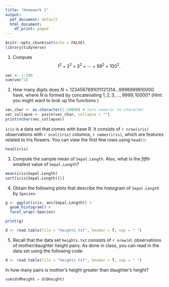 ```yaml
---
title: "Homework 1"
output:
  pdf_document: default
  html_document:
    df_print: paged
---
```


```r
knitr::opts_chunk$set(echo = FALSE)
library(tidyverse)
```

\bigskip

1. Compute
$$1^2+2^2+3^2+\cdots+99^2+100^2.$$

```r
vec <- 1:100
sum(vec^2)
```

\bigskip

2. How many digits does $N=1234567891011121314...9998999910000$ have, where $N$ is formed by concatenating $1,2,3,\ldots,9999,10000$? (_Hint_: you might want to look up the functions \texttt{nchar(), as.character(), paste()})

```r
vec_char <- as.character(1:10000) # turn numeric to character
vec_collapse <- paste(vec_char, collapse = "")
print(nchar(vec_collapse))
```

\bigskip

`iris` is a data set that comes with base R. It consists of `r nrow(iris)` observations with `r ncol(iris)` columns, `r names(iris)`, which are features related to Iris flowers. You can view the first few rows using `head()`:

```r
head(iris)
```

3. Compute the sample mean of `Sepal.Length`. Also, what is the _fifth_ smallest value of `Sepal.Length`? 

```r
mean(iris$Sepal.Length)
sort(iris$Sepal.Length)[5]
```

4. Obtain the following plots that describe the histogram of `Sepal.Length` by `Species`. 

```r
g <- ggplot(iris, aes(Sepal.Length)) + 
  geom_histogram() +
  facet_wrap(~Species) 

print(g)
```

```r
d <- read.table(file = "heights.txt", header = T, sep = " ")
```

5. Recall that the data set `heights.txt` consists of `r nrow(d)` observations of mother/daughter height pairs. As done in class, you can read in the data set using the following code:

```r
d <- read.table(file = "heights.txt", header = T, sep = " ")
```

In how many pairs is mother's height greater than daughter's height?

```r
sum(d$Mheight > d$Dheight)
```


